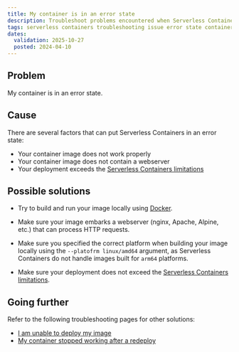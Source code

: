 ```yaml
---
title: My container is in an error state
description: Troubleshoot problems encountered when Serverless Containers are in an error state.
tags: serverless containers troubleshooting issue error state container status fail
dates:
  validation: 2025-10-27
  posted: 2024-04-10
---
```


## Problem

My container is in an error state.

## Cause

There are several factors that can put Serverless Containers in an error state:

- Your container image does not work properly
- Your container image does not contain a webserver
- Your deployment exceeds the [Serverless Containers limitations](/serverless-containers/reference-content/containers-limitations/)

## Possible solutions

- Try to build and run your image locally using [Docker](https://docs.docker.com/get-started/get-docker/).

- Make sure your image embarks a webserver (nginx, Apache, Alpine, etc.) that can process HTTP requests.

- Make sure you specified the correct platform when building your image locally using the `--platofrm linux/amd64` argument, as Serverless Containers do not handle images built for `arm64` platforms.

- Make sure your deployment does not exceed the [Serverless Containers limitations](/serverless-containers/reference-content/containers-limitations/).

## Going further

Refer to the following troubleshooting pages for other solutions:

- [I am unable to deploy my image](/serverless-containers/troubleshooting/cannot-deploy-image/)
- [My container stopped working after a redeploy](/serverless-containers/troubleshooting/container-stopped-after-redeploy/)
